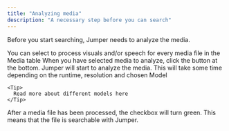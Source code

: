 ```yaml
---
title: "Analyzing media"
description: "A necessary step before you can search"
---
```


Before you start searching, Jumper needs to analyze the media.

<Steps>
  <Step title="Select media to analyze">
    You can select to process visuals and/or speech for every media file in the Media table
  </Step>
  <Step title="Analyze media">
    When you have selected media to analyze, click the button at the bottom. Jumper will start to analyze the media. This will take some time depending on the runtime, resolution and chosen Model

    <Tip>
      Read more about different models here
    </Tip>
  </Step>
  <Step title="Finished">
    After a media file has been processed, the checkbox will turn green. This means that the file is searchable with Jumper.
  </Step>
</Steps>